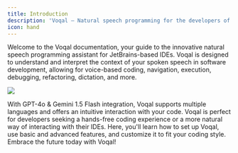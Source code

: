 ```yaml
---
title: Introduction
description: 'Voqal — Natural speech programming for the developers of tomorrow'
icon: hand
---
```


Welcome to the Voqal documentation, your guide to the innovative natural speech programming assistant for JetBrains-based IDEs.
Voqal is designed to understand and interpret the context of your spoken speech in software development, allowing for
voice-based coding, navigation, execution, debugging, refactoring, dictation, and more.

<img src="/images/fully_configurable.svg" />

With GPT-4o & Gemini 1.5 Flash integration, Voqal supports multiple languages and offers an intuitive interaction with your code.
Voqal is perfect for developers seeking a hands-free coding experience or a more natural way of interacting with their IDEs.
Here, you'll learn how to set up Voqal, use basic and advanced features, and customize it to fit your coding style.
Embrace the future today with Voqal!
